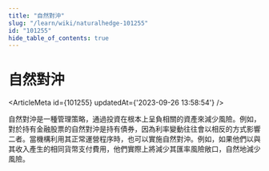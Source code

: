 ```yaml
---
title: "自然對沖"
slug: "/learn/wiki/naturalhedge-101255"
id: "101255"
hide_table_of_contents: true
---
```



# 自然對沖

<ArticleMeta id={101255} updatedAt={'2023-09-26 13:58:54'} />
<div className='border-solid border-b border-t-0 my-4 border-[var(--ifm-color-gray-300)]' />

自然對沖是一種管理策略，通過投資在根本上呈負相關的資產來減少風險。例如，對於持有金融股票的自然對沖是持有債券，因為利率變動往往會以相反的方式影響二者。當機構利用其正常運營程序時，也可以實施自然對沖。例如，如果他們以與其收入產生的相同貨幣支付費用，他們實際上將減少其匯率風險敞口，自然地減少風險。
